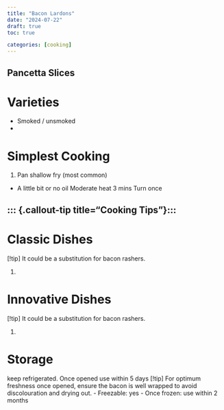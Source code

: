 ```yaml
---
title: "Bacon Lardons"
date: "2024-07-22"
draft: true
toc: true

categories: [cooking]
---
```


## Pancetta Slices

# Varieties

- Smoked / unsmoked
-

# Simplest Cooking

1. Pan shallow fry (most common)

- A little bit or no oil
Moderate heat
3 mins
Turn once

::: {.callout-tip title="Cooking Tips"}:::
-

# Classic Dishes
[!tip] It could be a substitution for bacon rashers.

 1.

# Innovative Dishes
[!tip] It could be a substitution for bacon rashers.

1.

# Storage


keep refrigerated.
Once opened use within 5 days
[!tip] For optimum freshness once opened, ensure the bacon is well wrapped to avoid discolouration and drying out.
- Freezable: yes
- Once frozen: use within 2 months
